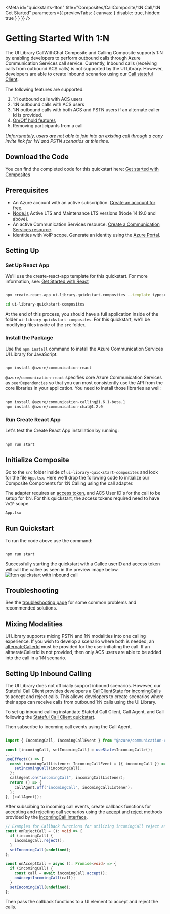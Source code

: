 
<Meta
  id="quickstarts-1ton"
  title="Composites/CallComposite/1:N Call/1:N Get Started"
  parameters={{ previewTabs: { canvas: { disable: true, hidden: true } } }}
/>

# Getting Started With 1:N

<DetailedBetaBanner />

The UI Library CallWithChat Composite and Calling Composite supports 1:N by enabling developers to perform outbound calls through
Azure Communication Services call service. Currently, Inbound calls (receiving calls from outbound ACS calls) is not supported by
the UI Library. However, developers are able to create inbound scenarios using our [Call stateful Client](./?path=/docs/quickstarts-statefulcallclient--page).

The following features are supported:

1. 1:1 outbound calls with ACS users
2. 1:N outbound calls with ACS users
3. 1:N outbound calls with both ACS and PSTN users if an alternate caller Id is provided.
4. [On/Off hold features](?path=/docs/composite-adapters--page)
5. Removing participants from a call

_Unfortunately, users are not able to join into an existing call through a copy invite link for 1:N and PSTN scenarios at this time._

## Download the Code

You can find the completed code for this quickstart here: [Get started with Composites](https://github.com/Azure-Samples/communication-services-javascript-quickstarts/tree/main/ui-library-quickstart-composites)

## Prerequisites

- An Azure account with an active subscription. [Create an account for free](https://azure.microsoft.com/free/?WT.mc_id=A261C142F).
- [Node.js](https://nodejs.org/) Active LTS and Maintenance LTS versions (Node 14.19.0 and above).
- An active Communication Services resource. [Create a Communication Services resource](https://docs.microsoft.com/azure/communication-services/quickstarts/create-communication-resource?tabs=windows&pivots=platform-azp).
- Identities with VoIP scope. Generate an identity using the [Azure Portal](https://docs.microsoft.com/azure/communication-services/quickstarts/identity/quick-create-identity).

## Setting Up

### Set Up React App

We'll use the create-react-app template for this quickstart. For more information, see: [Get Started with React](https://reactjs.org/docs/create-a-new-react-app.html)

```bash

npx create-react-app ui-library-quickstart-composites --template typescript

cd ui-library-quickstart-composites

```

At the end of this process, you should have a full application inside of the folder `ui-library-quickstart-composites`.
For this quickstart, we'll be modifying files inside of the `src` folder.

### Install the Package

Use the `npm install` command to install the Azure Communication Services UI Library for JavaScript.

```bash

npm install @azure/communication-react

```

`@azure/communication-react` specifies core Azure Communication Services as `peerDependencies` so that
you can most consistently use the API from the core libraries in your application. You need to install those libraries as well:

```bash

npm install @azure/communication-calling@1.6.1-beta.1
npm install @azure/communication-chat@1.2.0

```

### Run Create React App

Let's test the Create React App installation by running:

```bash

npm run start

```

## Initialize Composite

Go to the `src` folder inside of `ui-library-quickstart-composites` and look for the file `App.tsx`.
Here we'll drop the following code to initialize our Composite Components for 1:N Calling using the call adapter.

The adapter requires an [access token](https://docs.microsoft.com/azure/communication-services/concepts/identity-model#access-tokens),
and ACS User ID's for the call to be setup for 1:N. For this quickstart, the access tokens required need to have `VoIP` scope.

`App.tsx`

<Source code={Quickstart1TonSnippet} />

## Run Quickstart

To run the code above use the command:

```bash

npm run start

```

Successfully starting the quickstart with a Callee userID and access token will call the callee as seen in the preview image below.
![1ton quickstart with inbound call](images/1ton-quickstart-with-inbound.png)

## Troubleshooting

See the [troubleshooting page](./?path=/story/troubleshooting--page) for some common problems and recommended solutions.

## Mixing Modalities

UI Library supports mixing PSTN and 1:N modalities into one calling experience. If you wish to develop a scenario where
both is needed, an [alternateCallerId](./?path=/docs/composite-adapters--page) must be provided for the user initiating the call.
If an altnerateCallerId is not provided, then only ACS users are able to be added into the call in a 1:N scenario.

## Setting Up Inbound Calling

The UI Library does not officially support inbound scenarios. However, our Stateful Call Client provides developers a [CallClientState](https://docs.microsoft.com/en-us/javascript/api/@azure/communication-react/callclientstate?)
for [incomingCalls](https://docs.microsoft.com/en-us/javascript/api/@azure/communication-react/callclientstate#@azure-communication-react-callclientstate-incomingcalls)
to accept and reject calls. This allows developers to create scenarios where their apps can receive calls from outbound 1:N calls using the UI Library.

To set up inbound calling instantiate Stateful Call Client, Call Agent, and Call following the [Stateful Call Client quickstart](./?path=/docs/quickstarts-statefulcallclient--page).

Then subscribe to incoming call events using the Call Agent.

```typescript

import { IncomingCall, IncomingCallEvent } from "@azure/communication-calling";

const [incomingCall, setIncomingCall] = useState<IncomingCall>();
...
useEffect(() => {
  const incomingCallListener: IncomingCallEvent = ({ incomingCall }) => {
    setIncomingCall(incomingCall);
  };
  callAgent.on("incomingCall", incomingCallListener);
  return () => {
    callAgent.off("incomingCall", incomingCallListener);
  };
}, [callAgent]);
```

After subscibing to incoming call events, create callback functions for accepting and rejecting call scenarios using the
[accept](https://docs.microsoft.com/en-us/javascript/api/azure-communication-services/@azure/communication-calling/incomingcall#@azure-communication-calling-incomingcall-accept)
and [reject](https://docs.microsoft.com/en-us/javascript/api/azure-communication-services/@azure/communication-calling/incomingcall#@azure-communication-calling-incomingcall-reject)
methods provided by the [IncomingCall Interface](https://docs.microsoft.com/en-us/javascript/api/azure-communication-services/@azure/communication-calling/incomingcall).

```typescript
// Examples for Callback functions for utilizing incomingCall reject and accept.
const onRejectCall = (): void => {
  if (incomingCall) {
    incomingCall.reject();
  }
  setIncomingCall(undefined);
};

const onAcceptCall = async (): Promise<void> => {
  if (incomingCall) {
    const call = await incomingCall.accept();
    onAcceptIncomingCall(call);
  }
  setIncomingCall(undefined);
};
```

Then pass the callback functions to a UI element to accept and reject the calls.
